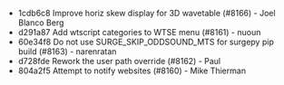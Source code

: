 - 1cdb6c8 Improve horiz skew display for 3D wavetable (#8166) - Joel Blanco Berg
- d291a87 Add wtscript categories to WTSE menu (#8161) - nuoun
- 60e34f8 Do not use SURGE_SKIP_ODDSOUND_MTS for surgepy pip build (#8163) - narenratan
- d728fde Rework the user path override (#8162) - Paul
- 804a2f5 Attempt to notify websites (#8160) - Mike Thierman